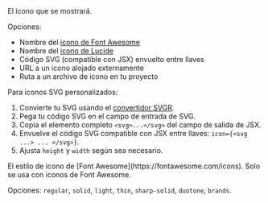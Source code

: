 <ResponseField name="icon" type="string">
  El icono que se mostrará.
  
  Opciones:
  - Nombre del [icono de Font Awesome](https://fontawesome.com/icons)
  - Nombre del [icono de Lucide](https://lucide.dev/icons)
  - Código SVG (compatible con JSX) envuelto entre llaves
  - URL a un icono alojado externamente
  - Ruta a un archivo de icono en tu proyecto
  
  Para iconos SVG personalizados:
  1. Convierte tu SVG usando el [convertidor SVGR](https://react-svgr.com/playground/).
  1. Pega tu código SVG en el campo de entrada de SVG.
  2. Copia el elemento completo `<svg>...</svg>` del campo de salida de JSX.
  3. Envuelve el código SVG compatible con JSX entre llaves: `icon={<svg ...> ... </svg>}`.
  4. Ajusta `height` y `width` según sea necesario.
</ResponseField>

<ResponseField name="iconType" type="string">
  El estilo de icono de [Font Awesome](https://fontawesome.com/icons). Solo se usa con iconos de Font Awesome. 
  
  Opciones: `regular`, `solid`, `light`, `thin`, `sharp-solid`, `duotone`, `brands`.
</ResponseField>